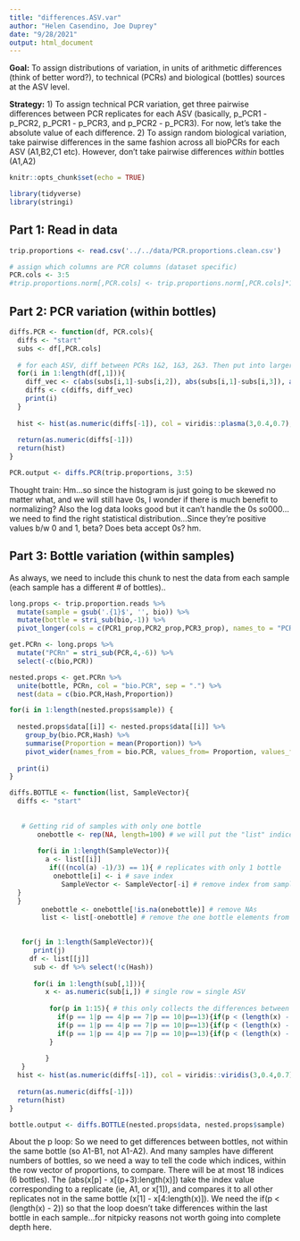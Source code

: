 ```yaml
---
title: "differences.ASV.var"
author: "Helen Casendino, Joe Duprey"
date: "9/28/2021"
output: html_document
---
```


**Goal:** To assign distributions of variation, in units of arithmetic differences (think of better word?), to technical (PCRs) and biological (bottles) sources at the ASV level.

**Strategy:** 
1) To assign technical PCR variation, get three pairwise differences between PCR replicates for each ASV (basically, p_PCR1 - p_PCR2, p_PCR1 - p_PCR3, and p_PCR2 - p_PCR3). For now, let's take the absolute value of each difference.
2) To assign random biological variation, take pairwise differences in the same fashion across all bioPCRs for each ASV (A1,B2,C1 etc). However, don't take pairwise differences *within* bottles (A1,A2)

```r
knitr::opts_chunk$set(echo = TRUE)
```
```r
library(tidyverse)
library(stringi)
```

## Part 1: Read in data 

```r
trip.proportions <- read.csv('../../data/PCR.proportions.clean.csv')

# assign which columns are PCR columns (dataset specific)
PCR.cols <- 3:5
#trip.proportions.norm[,PCR.cols] <- trip.proportions.norm[,PCR.cols]*1000
```

## Part 2: PCR variation (within bottles)

```r
diffs.PCR <- function(df, PCR.cols){
  diffs <- "start"
  subs <- df[,PCR.cols]
  
  # for each ASV, diff between PCRs 1&2, 1&3, 2&3. Then put into larger vector
  for(i in 1:length(df[,1])){
    diff_vec <- c(abs(subs[i,1]-subs[i,2]), abs(subs[i,1]-subs[i,3]), abs(subs[i,2]-subs[i,3])) 
    diffs <- c(diffs, diff_vec)
    print(i)
  }
  
  hist <- hist(as.numeric(diffs[-1]), col = viridis::plasma(3,0.4,0.7), main = "PCR Variation", xlab = "Pairwise Differences")
  
  return(as.numeric(diffs[-1]))
  return(hist)
}

PCR.output <- diffs.PCR(trip.proportions, 3:5)
```

Thought train: 
Hm...so since the histogram is just going to be skewed no matter what, and we will still have 0s, I wonder if there is much benefit to normalizing? Also the log data looks good but it can't handle the 0s so000...we need to find the right statistical distribution...Since they're positive values b/w 0 and 1, beta? Does beta accept 0s? hm. 

## Part 3: Bottle variation (within samples)

As always, we need to include this chunk to nest the data from each sample (each sample has a different # of bottles)..

```r
long.props <- trip.proportion.reads %>% 
  mutate(sample = gsub('.{1}$', '', bio)) %>% 
  mutate(bottle = stri_sub(bio,-1)) %>% 
  pivot_longer(cols = c(PCR1_prop,PCR2_prop,PCR3_prop), names_to = "PCR", values_to = "Proportion")

get.PCRn <- long.props %>% 
  mutate("PCRn" = stri_sub(PCR,4,-6)) %>% 
  select(-c(bio,PCR))

nested.props <- get.PCRn %>% 
  unite(bottle, PCRn, col = "bio.PCR", sep = ".") %>% 
  nest(data = c(bio.PCR,Hash,Proportion))

for(i in 1:length(nested.props$sample)) {
  
  nested.props$data[[i]] <- nested.props$data[[i]] %>% 
    group_by(bio.PCR,Hash) %>% 
    summarise(Proportion = mean(Proportion)) %>%  
    pivot_wider(names_from = bio.PCR, values_from= Proportion, values_fill = 0) 
  
  print(i)
}
```

```r
diffs.BOTTLE <- function(list, SampleVector){
  diffs <- "start"
  
  
   # Getting rid of samples with only one bottle
       onebottle <- rep(NA, length=100) # we will put the "list" indices of replicates with only one bottle here
  
       for(i in 1:length(SampleVector)){
         a <- list[[i]]
          if(((ncol(a) -1)/3) == 1){ # replicates with only 1 bottle 
           onebottle[i] <- i # save index
             SampleVector <- SampleVector[-i] # remove index from sample vector
  } 
  }
        onebottle <- onebottle[!is.na(onebottle)] # remove NAs
        list <- list[-onebottle] # remove the one bottle elements from list

  
   for(j in 1:length(SampleVector)){
      print(j)
     df <- list[[j]]
      sub <- df %>% select(!c(Hash))
      
      for(i in 1:length(sub[,1])){
         x <- as.numeric(sub[i,]) # single row = single ASV
         
          for(p in 1:15){ # this only collects the differences between bottles, not within bottles (explanation below)
            if(p == 1|p == 4|p == 7|p == 10|p==13){if(p < (length(x) - 2)){  diffs <- c(diffs, (abs(x[p] - x[(p+3):length(x)])) ) }}
            if(p == 1|p == 4|p == 7|p == 10|p==13){if(p < (length(x) - 2)){  diffs <- c(diffs, (abs(x[p] - x[(p+3):length(x)])) ) }}
            if(p == 1|p == 4|p == 7|p == 10|p==13){if(p < (length(x) - 2)){  diffs <- c(diffs, (abs(x[p] - x[(p+3):length(x)])) ) }}
          }
         
         }
   }
  hist <- hist(as.numeric(diffs[-1]), col = viridis::viridis(3,0.4,0.7), main = "Bottle Variation", xlab = "Pairwise Differences")
  
  return(as.numeric(diffs[-1]))
  return(hist)
}

bottle.output <- diffs.BOTTLE(nested.props$data, nested.props$sample) 
``` 

About the p loop: So we need to get differences between bottles, not within the same bottle (so A1-B1, not A1-A2). And many samples have different numbers of bottles, so we need a way to tell the code which indices, within the row vector of proportions, to compare. There will be at most 18 indices (6 bottles). The (abs(x[p] - x[(p+3):length(x)]) take the index value corresponding to a replicate (ie, A1, or x[1]), and compares it to all other replicates not in the same bottle (x[1] - x[4:length(x)]). We need the if(p < (length(x) - 2)) so that the loop doesn't take differences within the last bottle in each sample...for nitpicky reasons not worth going into complete depth here. 



